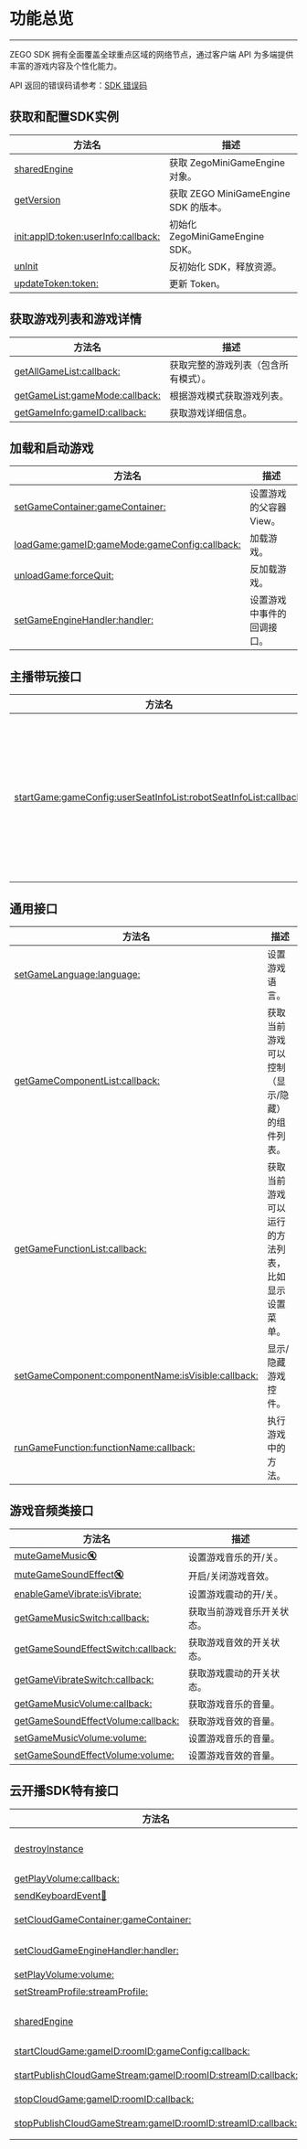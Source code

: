 # 功能总览

- - -

ZEGO SDK 拥有全面覆盖全球重点区域的网络节点，通过客户端 API 为多端提供丰富的游戏内容及个性化能力。

API 返回的错误码请参考：[SDK 错误码](../Error%20Codes.mdx)

## 获取和配置SDK实例

| 方法名                                                                                                                                                          | 描述                                  |
| --------------------------------------------------------------------------------------------------------------------------------------------------------------- | ------------------------------------- |
| [sharedEngine ](/zh/api?doc=ZegoMiniGameEngine_API~objectivec_ios~class~ZegoMiniGameEngine#shared-engine)                                               | 获取 ZegoMiniGameEngine 对象。        |
| [getVersion ](/zh/api?doc=ZegoMiniGameEngine_API~objectivec_ios~class~ZegoMiniGameEngine#get-version)                                                   | 获取 ZEGO MiniGameEngine SDK 的版本。 |
| [init:appID:token:userInfo:callback: ](/zh/api?doc=ZegoMiniGameEngine_API~objectivec_ios~class~ZegoMiniGameEngine#init-app-id-token-user-info-callback) | 初始化 ZegoMiniGameEngine SDK。       |
| [unInit ](/zh/api?doc=ZegoMiniGameEngine_API~objectivec_ios~class~ZegoMiniGameEngine#un-init)                                                           | 反初始化 SDK，释放资源。              |
| [updateToken:token: ](/zh/api?doc=ZegoMiniGameEngine_API~objectivec_ios~class~ZegoMiniGameEngine#update-token-token)                                    | 更新  Token。                         |

## 获取游戏列表和游戏详情

| 方法名                                                                                                                                                 | 描述                                 |
| ------------------------------------------------------------------------------------------------------------------------------------------------------ | ------------------------------------ |
| [getAllGameList:callback: ](/zh/api?doc=ZegoMiniGameEngine_API~objectivec_ios~class~ZegoMiniGameEngine#get-all-game-list-callback)             | 获取完整的游戏列表（包含所有模式）。 |
| [getGameList:gameMode:callback: ](/zh/api?doc=ZegoMiniGameEngine_API~objectivec_ios~class~ZegoMiniGameEngine#get-game-list-game-mode-callback) | 根据游戏模式获取游戏列表。           |
| [getGameInfo:gameID:callback: ](/zh/api?doc=ZegoMiniGameEngine_API~objectivec_ios~class~ZegoMiniGameEngine#get-game-info-game-id-callback)     | 获取游戏详细信息。                   |

## 加载和启动游戏

| 方法名                                                                                                                                                                                                 | 描述                                 |
| -------------------------------------------------------------------------------------------------------------------------------------- | ------------------------------------ |
| [setGameContainer:gameContainer: ](/zh/api?doc=ZegoMiniGameEngine_API~objectivec_ios~class~ZegoMiniGameEngine#set-game-container-game-container) | 设置游戏的父容器 View。             |
|[loadGame:gameID:gameMode:gameConfig:callback: ](/zh/api?doc=ZegoMiniGameEngine_API~objectivec_ios~class~ZegoMiniGameEngine#load-game-game-id-game-mode-game-config-callback) | 加载游戏。
|[unloadGame:forceQuit: ](/zh/api?doc=ZegoMiniGameEngine_API~objectivec_ios~class~ZegoMiniGameEngine#unload-game-force-quit) | 反加载游戏。
|[setGameEngineHandler:handler: ](/zh/api?doc=ZegoMiniGameEngine_API~objectivec_ios~class~ZegoMiniGameEngine#set-game-engine-handler-handler) | 设置游戏中事件的回调接口。 | 

## 主播带玩接口

| 方法名                                                                                                                                                                                                 | 描述                                 |
| -------------------------------------------------------------------------------------------------------------------------------------- | ------------------------------------ |
| [startGame:gameConfig:userSeatInfoList:robotSeatInfoList:callback: ](/zh/api?doc=ZegoMiniGameEngine_API~objectivec_ios~class~ZegoMiniGameEngine#start-game-game-config-user-seat-info-list-robot-seat-info-list-callback) | 主播带玩模式，设置游戏的信息和玩家的座位信息。 | 

## 通用接口

| 方法名                                                                                                                                                                                          | 描述                                               |
| ----------------------------------------------------------------------------------------------------------------------------------------------------------------------------------------------- | -------------------------------------------------- |
| [setGameLanguage:language: ](/zh/api?doc=ZegoMiniGameEngine_API~objectivec_ios~class~ZegoMiniGameEngine#set-game-language-language)                                                     | 设置游戏语言。                                     |
| [getGameComponentList:callback: ](/zh/api?doc=ZegoMiniGameEngine_API~objectivec_ios~class~ZegoMiniGameEngine#get-game-component-list-callback)                                          | 获取当前游戏可以控制（显示/隐藏）的组件列表。      |
| [getGameFunctionList:callback: ](/zh/api?doc=ZegoMiniGameEngine_API~objectivec_ios~class~ZegoMiniGameEngine#get-game-function-list-callback)                                            | 获取当前游戏可以运行的方法列表，比如显示设置菜单。 |
| [setGameComponent:componentName:isVisible:callback: ](/zh/api?doc=ZegoMiniGameEngine_API~objectivec_ios~class~ZegoMiniGameEngine#set-game-component-component-name-is-visible-callback) | 显示/隐藏游戏控件。                                |
| [runGameFunction:functionName:callback: ](/zh/api?doc=ZegoMiniGameEngine_API~objectivec_ios~class~ZegoMiniGameEngine#run-game-function-function-name-callback)                          | 执行游戏中的方法。                                 |

## 游戏音频类接口

| 方法名                                                                                                                                             | 描述                  |
| -------------------------------------------------------------------------------------------------------------------------------------------------- | --------------------- |
| [muteGameMusic:mute: ](/zh/api?doc=ZegoMiniGameEngine_API~objectivec_ios~class~ZegoMiniGameEngine#mute-game-music-mute)                    | 设置游戏音乐的开/关。 |
| [muteGameSoundEffect:mute: ](/zh/api?doc=ZegoMiniGameEngine_API~objectivec_ios~class~ZegoMiniGameEngine#mute-game-sound-effect-mute)       | 开启/关闭游戏音效。   |
| [enableGameVibrate:isVibrate: ](/zh/api?doc=ZegoMiniGameEngine_API~objectivec_ios~class~ZegoMiniGameEngine#enable-game-vibrate-is-vibrate) | 设置游戏震动的开/关。 |
| [getGameMusicSwitch:callback: ](/zh/api?doc=ZegoMiniGameEngine_API~objectivec_ios~class~ZegoMiniGameEngine#get-game-music-switch-callback) | 获取当前游戏音乐开关状态。 |
| [getGameSoundEffectSwitch:callback: ](/zh/api?doc=ZegoMiniGameEngine_API~objectivec_ios~class~ZegoMiniGameEngine#get-game-sound-effect-switch-callback) | 获取游戏音效的开关状态。 |
| [getGameVibrateSwitch:callback: ](/zh/api?doc=ZegoMiniGameEngine_API~objectivec_ios~class~ZegoMiniGameEngine#get-game-vibrate-switch-callback) | 获取游戏震动的开关状态。 |
| [getGameMusicVolume:callback: ](/zh/api?doc=ZegoMiniGameEngine_API~objectivec_ios~class~ZegoMiniGameEngine#get-game-music-volume-callback) | 获取游戏音乐的音量。 |
| [getGameSoundEffectVolume:callback: ](/zh/api?doc=ZegoMiniGameEngine_API~objectivec_ios~class~ZegoMiniGameEngine#get-game-sound-effect-volume-callback) | 获取游戏音效的音量。 |
| [setGameMusicVolume:volume: ](/zh/api?doc=ZegoMiniGameEngine_API~objectivec_ios~class~ZegoMiniGameEngine#set-game-music-volume-volume) | 设置游戏音乐的音量。 |
| [setGameSoundEffectVolume:volume: ](/zh/api?doc=ZegoMiniGameEngine_API~objectivec_ios~class~ZegoMiniGameEngine#set-game-sound-effect-volume-volume) | 设置游戏音效的音量。 | 

## 云开播SDK特有接口

| 方法名                                                                                                                                                               | 描述                             |
| -------------------------------------------------------------------------------------------------------------------------------------------------------------------- | -------------------------------- |
| [destroyInstance ](/zh/api?doc=ZegoMiniGameEngine_API~objectivec_ios~class~ZegoCloudGameEngine#destroy-instance)                                             | 销毁 ZegoCloudGameEngine 对象。  |
| [getPlayVolume:callback: ](/zh/api?doc=ZegoMiniGameEngine_API~objectivec_ios~class~ZegoCloudGameEngine#get-play-volume-callback)                             | 获取弹幕游戏音量。               |
| [sendKeyboardEvent:key: ](/zh/api?doc=ZegoMiniGameEngine_API~objectivec_ios~class~ZegoCloudGameEngine#send-keyboard-event-key)                               | 发送键盘事件。                   |
| [setCloudGameContainer:gameContainer: ](/zh/api?doc=ZegoMiniGameEngine_API~objectivec_ios~class~ZegoCloudGameEngine#set-cloud-game-container-game-container) | 设置弹幕游戏的父容器 View。      |
| [setCloudGameEngineHandler:handler: ](/zh/api?doc=ZegoMiniGameEngine_API~objectivec_ios~class~ZegoCloudGameEngine#set-cloud-game-engine-handler-handler)     | 设置接收弹幕游戏事件的回调接口。 |
| [setPlayVolume:volume: ](/zh/api?doc=ZegoMiniGameEngine_API~objectivec_ios~class~ZegoCloudGameEngine#set-play-volume-volume)                                 | 设置弹幕游戏音量。               |
| [setStreamProfile:streamProfile: ](/zh/api?doc=ZegoMiniGameEngine_API~objectivec_ios~class~ZegoCloudGameEngine#set-stream-profile-stream-profile)            | 弹幕游戏设置码流参数。           |
| [sharedEngine ](/zh/api?doc=ZegoMiniGameEngine_API~objectivec_ios~class~ZegoCloudGameEngine#shared-engine)                                                 | 获取 ZegoCloudGameEngine 对象。  |
| [startCloudGame:gameID:roomID:gameConfig:callback: ](/zh/api?doc=ZegoMiniGameEngine_API~objectivec_ios~class~ZegoCloudGameEngine#start-cloud-game-game-id-room-id-game-config-callback) | 开始弹幕游戏。|
| [startPublishCloudGameStream:gameID:roomID:streamID:callback: ](/zh/api?doc=ZegoMiniGameEngine_API~objectivec_ios~class~ZegoCloudGameEngine#start-publish-cloud-game-stream-game-id-room-id-stream-id-callback) | 转推弹幕游戏视频流至 RTC 房间。|
| [stopCloudGame:gameID:roomID:callback: ](/zh/api?doc=ZegoMiniGameEngine_API~objectivec_ios~class~ZegoCloudGameEngine#stop-cloud-game-game-id-room-id-callback) | 停止弹幕游戏。|
| [stopPublishCloudGameStream:gameID:roomID:streamID:callback: ](/zh/api?doc=ZegoMiniGameEngine_API~objectivec_ios~class~ZegoCloudGameEngine#stop-publish-cloud-game-stream-game-id-room-id-stream-id-callback) | 停止转推弹幕游戏到 RTC 房间。 | 

